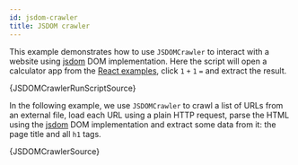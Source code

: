```yaml
---
id: jsdom-crawler
title: JSDOM crawler
---
```



This example demonstrates how to use <ApiLink to="jsdom-crawler/class/JSDOMCrawler">`JSDOMCrawler`</ApiLink> to interact with a website using [jsdom](https://www.npmjs.com/package/jsdom) DOM implementation.
Here the script will open a calculator app from the [React examples](https://reactjs.org/community/examples.html), click `1` `+` `1` `=` and extract the result.

<RunnableCodeBlock className="language-ts">
	{JSDOMCrawlerRunScriptSource}
</RunnableCodeBlock>

In the following example, we use <ApiLink to="jsdom-crawler/class/JSDOMCrawler">`JSDOMCrawler`</ApiLink> to crawl a list of URLs from an external file, load each URL using a plain HTTP request, parse the HTML using the [jsdom](https://www.npmjs.com/package/jsdom) DOM implementation and extract some data from it: the page title and all `h1` tags.

<RunnableCodeBlock className="language-ts">
	{JSDOMCrawlerSource}
</RunnableCodeBlock>
